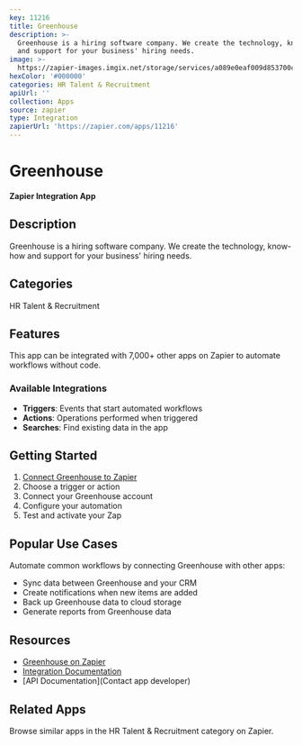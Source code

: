 ```yaml
---
key: 11216
title: Greenhouse
description: >-
  Greenhouse is a hiring software company. We create the technology, know-how
  and support for your business' hiring needs.
image: >-
  https://zapier-images.imgix.net/storage/services/a089e0eaf009d853700c6fa8c9e40157.png?auto=format%2Ccompress&ixlib=python-3.0.0&q=50
hexColor: '#000000'
categories: HR Talent & Recruitment
apiUrl: ''
collection: Apps
source: zapier
type: Integration
zapierUrl: 'https://zapier.com/apps/11216'
---
```

# Greenhouse

**Zapier Integration App**

## Description

Greenhouse is a hiring software company. We create the technology, know-how and support for your business' hiring needs.

## Categories

HR Talent & Recruitment

## Features

This app can be integrated with 7,000+ other apps on Zapier to automate workflows without code.

### Available Integrations

- **Triggers**: Events that start automated workflows
- **Actions**: Operations performed when triggered
- **Searches**: Find existing data in the app

## Getting Started

1. [Connect Greenhouse to Zapier](https://zapier.com/apps/11216)
2. Choose a trigger or action
3. Connect your Greenhouse account
4. Configure your automation
5. Test and activate your Zap

## Popular Use Cases

Automate common workflows by connecting Greenhouse with other apps:

- Sync data between Greenhouse and your CRM
- Create notifications when new items are added
- Back up Greenhouse data to cloud storage
- Generate reports from Greenhouse data

## Resources

- [Greenhouse on Zapier](https://zapier.com/apps/11216)
- [Integration Documentation](https://zapier.com/apps/11216/integrations)
- [API Documentation](Contact app developer)

## Related Apps

Browse similar apps in the HR Talent & Recruitment category on Zapier.
